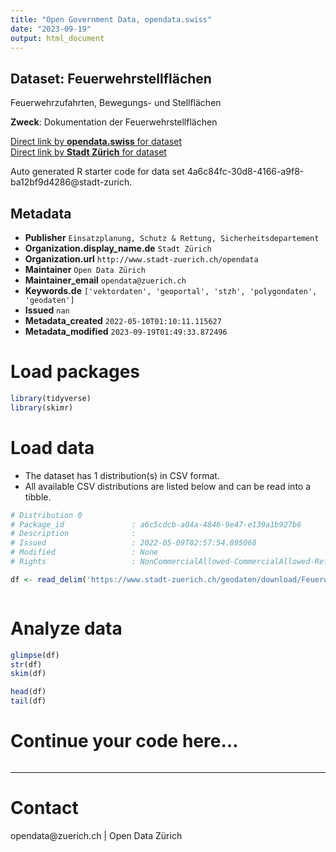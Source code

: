 ```yaml
---
title: "Open Government Data, opendata.swiss"
date: "2023-09-19"
output: html_document
---
```


## Dataset: Feuerwehrstellflächen

Feuerwehrzufahrten, Bewegungs- und Stellflächen

**Zweck**: Dokumentation der Feuerwehrstellflächen

[Direct link by **opendata.swiss** for dataset](https://opendata.swiss/de/dataset/feuerwehrstellflachen)<br>
[Direct link by **Stadt Zürich** for dataset](https://data.stadt-zuerich.ch/dataset/geo_feuerwehrstellflaechen)

Auto generated R starter code for data set 4a6c84fc-30d8-4166-a9f8-ba12bf9d4286@stadt-zurich.

## Metadata

- **Publisher** `Einsatzplanung, Schutz & Rettung, Sicherheitsdepartement`
- **Organization.display_name.de** `Stadt Zürich`
- **Organization.url** `http://www.stadt-zuerich.ch/opendata`
- **Maintainer** `Open Data Zürich`
- **Maintainer_email** `opendata@zuerich.ch`
- **Keywords.de** `['vektordaten', 'geoportal', 'stzh', 'polygondaten', 'geodaten']`
- **Issued** `nan`
- **Metadata_created** `2022-05-10T01:10:11.115627`
- **Metadata_modified** `2023-09-19T01:49:33.872496`


# Load packages

```r

library(tidyverse)
library(skimr)

```

# Load data

-   The dataset has 1 distribution(s) in CSV format.
-   All available CSV distributions are listed below and can be read into a tibble.

```r

# Distribution 0
# Package_id               : a6c5cdcb-a04a-4846-9e47-e139a1b927b6
# Description              : 
# Issued                   : 2022-05-09T02:57:54.895068
# Modified                 : None
# Rights                   : NonCommercialAllowed-CommercialAllowed-ReferenceNotRequired

df <- read_delim('https://www.stadt-zuerich.ch/geodaten/download/Feuerwehrstellflaechen?format=10008')



```

# Analyze data

```r

glimpse(df)
str(df)
skim(df)

head(df)
tail(df)

```

# Continue your code here...

```r

```

------------------------------------------------------------------------

# Contact

opendata@zuerich.ch | Open Data Zürich
